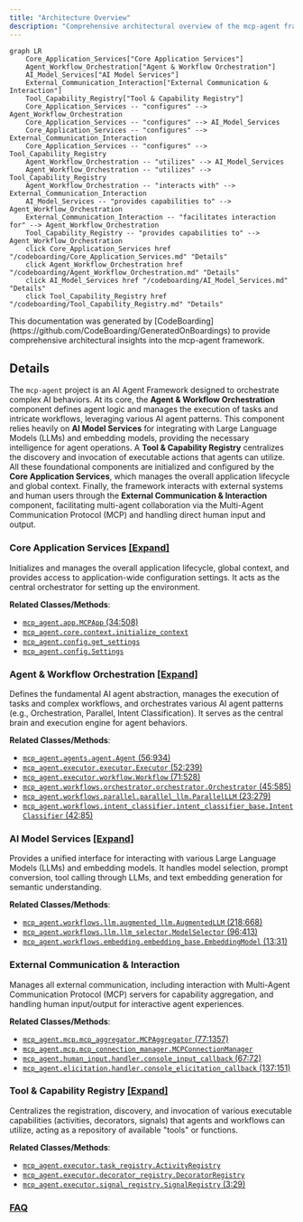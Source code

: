 ```yaml
---
title: "Architecture Overview"
description: "Comprehensive architectural overview of the mcp-agent framework"
---
```



```mermaid
graph LR
    Core_Application_Services["Core Application Services"]
    Agent_Workflow_Orchestration["Agent & Workflow Orchestration"]
    AI_Model_Services["AI Model Services"]
    External_Communication_Interaction["External Communication & Interaction"]
    Tool_Capability_Registry["Tool & Capability Registry"]
    Core_Application_Services -- "configures" --> Agent_Workflow_Orchestration
    Core_Application_Services -- "configures" --> AI_Model_Services
    Core_Application_Services -- "configures" --> External_Communication_Interaction
    Core_Application_Services -- "configures" --> Tool_Capability_Registry
    Agent_Workflow_Orchestration -- "utilizes" --> AI_Model_Services
    Agent_Workflow_Orchestration -- "utilizes" --> Tool_Capability_Registry
    Agent_Workflow_Orchestration -- "interacts with" --> External_Communication_Interaction
    AI_Model_Services -- "provides capabilities to" --> Agent_Workflow_Orchestration
    External_Communication_Interaction -- "facilitates interaction for" --> Agent_Workflow_Orchestration
    Tool_Capability_Registry -- "provides capabilities to" --> Agent_Workflow_Orchestration
    click Core_Application_Services href "/codeboarding/Core_Application_Services.md" "Details"
    click Agent_Workflow_Orchestration href "/codeboarding/Agent_Workflow_Orchestration.md" "Details"
    click AI_Model_Services href "/codeboarding/AI_Model_Services.md" "Details"
    click Tool_Capability_Registry href "/codeboarding/Tool_Capability_Registry.md" "Details"
```

<Info>
This documentation was generated by [CodeBoarding](https://github.com/CodeBoarding/GeneratedOnBoardings) to provide comprehensive architectural insights into the mcp-agent framework.
</Info>

## Details

The `mcp-agent` project is an AI Agent Framework designed to orchestrate complex AI behaviors. At its core, the **Agent & Workflow Orchestration** component defines agent logic and manages the execution of tasks and intricate workflows, leveraging various AI agent patterns. This component relies heavily on **AI Model Services** for integrating with Large Language Models (LLMs) and embedding models, providing the necessary intelligence for agent operations. A **Tool & Capability Registry** centralizes the discovery and invocation of executable actions that agents can utilize. All these foundational components are initialized and configured by the **Core Application Services**, which manages the overall application lifecycle and global context. Finally, the framework interacts with external systems and human users through the **External Communication & Interaction** component, facilitating multi-agent collaboration via the Multi-Agent Communication Protocol (MCP) and handling direct human input and output.

### Core Application Services [[Expand]](./Core_Application_Services)
Initializes and manages the overall application lifecycle, global context, and provides access to application-wide configuration settings. It acts as the central orchestrator for setting up the environment.


**Related Classes/Methods**:

- <a href="https://github.com/CodeBoarding/mcp-agent/blob/main/src/mcp_agent/app.py#L34-L508" target="_blank" rel="noopener noreferrer">`mcp_agent.app.MCPApp` (34:508)</a>
- <a href="https://github.com/CodeBoarding/mcp-agent/blob/main/src/mcp_agent/core/context.py" target="_blank" rel="noopener noreferrer">`mcp_agent.core.context.initialize_context`</a>
- <a href="https://github.com/CodeBoarding/mcp-agent/blob/main/src/mcp_agent/config.py" target="_blank" rel="noopener noreferrer">`mcp_agent.config.get_settings`</a>
- <a href="https://github.com/CodeBoarding/mcp-agent/blob/main/src/mcp_agent/config.py" target="_blank" rel="noopener noreferrer">`mcp_agent.config.Settings`</a>


### Agent & Workflow Orchestration [[Expand]](./Agent_Workflow_Orchestration)
Defines the fundamental AI agent abstraction, manages the execution of tasks and complex workflows, and orchestrates various AI agent patterns (e.g., Orchestration, Parallel, Intent Classification). It serves as the central brain and execution engine for agent behaviors.


**Related Classes/Methods**:

- <a href="https://github.com/CodeBoarding/mcp-agent/blob/main/src/mcp_agent/agents/agent.py#L56-L934" target="_blank" rel="noopener noreferrer">`mcp_agent.agents.agent.Agent` (56:934)</a>
- <a href="https://github.com/CodeBoarding/mcp-agent/blob/main/src/mcp_agent/executor/executor.py#L52-L239" target="_blank" rel="noopener noreferrer">`mcp_agent.executor.executor.Executor` (52:239)</a>
- <a href="https://github.com/CodeBoarding/mcp-agent/blob/main/src/mcp_agent/executor/workflow.py#L71-L528" target="_blank" rel="noopener noreferrer">`mcp_agent.executor.workflow.Workflow` (71:528)</a>
- <a href="https://github.com/CodeBoarding/mcp-agent/blob/main/src/mcp_agent/workflows/orchestrator/orchestrator.py#L45-L585" target="_blank" rel="noopener noreferrer">`mcp_agent.workflows.orchestrator.orchestrator.Orchestrator` (45:585)</a>
- <a href="https://github.com/CodeBoarding/mcp-agent/blob/main/src/mcp_agent/workflows/parallel/parallel_llm.py#L23-L279" target="_blank" rel="noopener noreferrer">`mcp_agent.workflows.parallel.parallel_llm.ParallelLLM` (23:279)</a>
- <a href="https://github.com/CodeBoarding/mcp-agent/blob/main/src/mcp_agent/workflows/intent_classifier/intent_classifier_base.py#L42-L85" target="_blank" rel="noopener noreferrer">`mcp_agent.workflows.intent_classifier.intent_classifier_base.IntentClassifier` (42:85)</a>


### AI Model Services [[Expand]](./AI_Model_Services)
Provides a unified interface for interacting with various Large Language Models (LLMs) and embedding models. It handles model selection, prompt conversion, tool calling through LLMs, and text embedding generation for semantic understanding.


**Related Classes/Methods**:

- <a href="https://github.com/CodeBoarding/mcp-agent/blob/main/src/mcp_agent/workflows/llm/augmented_llm.py#L218-L668" target="_blank" rel="noopener noreferrer">`mcp_agent.workflows.llm.augmented_llm.AugmentedLLM` (218:668)</a>
- <a href="https://github.com/CodeBoarding/mcp-agent/blob/main/src/mcp_agent/workflows/llm/llm_selector.py#L96-L413" target="_blank" rel="noopener noreferrer">`mcp_agent.workflows.llm.llm_selector.ModelSelector` (96:413)</a>
- <a href="https://github.com/CodeBoarding/mcp-agent/blob/main/src/mcp_agent/workflows/embedding/embedding_base.py#L13-L31" target="_blank" rel="noopener noreferrer">`mcp_agent.workflows.embedding.embedding_base.EmbeddingModel` (13:31)</a>


### External Communication & Interaction
Manages all external communication, including interaction with Multi-Agent Communication Protocol (MCP) servers for capability aggregation, and handling human input/output for interactive agent experiences.


**Related Classes/Methods**:

- <a href="https://github.com/CodeBoarding/mcp-agent/blob/main/src/mcp_agent/mcp/mcp_aggregator.py#L77-L1357" target="_blank" rel="noopener noreferrer">`mcp_agent.mcp.mcp_aggregator.MCPAggregator` (77:1357)</a>
- <a href="https://github.com/CodeBoarding/mcp-agent/blob/main/src/mcp_agent/mcp/mcp_connection_manager.py" target="_blank" rel="noopener noreferrer">`mcp_agent.mcp.mcp_connection_manager.MCPConnectionManager`</a>
- <a href="https://github.com/CodeBoarding/mcp-agent/blob/main/src/mcp_agent/human_input/handler.py#L67-L72" target="_blank" rel="noopener noreferrer">`mcp_agent.human_input.handler.console_input_callback` (67:72)</a>
- <a href="https://github.com/CodeBoarding/mcp-agent/blob/main/src/mcp_agent/elicitation/handler.py#L137-L151" target="_blank" rel="noopener noreferrer">`mcp_agent.elicitation.handler.console_elicitation_callback` (137:151)</a>


### Tool & Capability Registry [[Expand]](./Tool_Capability_Registry)
Centralizes the registration, discovery, and invocation of various executable capabilities (activities, decorators, signals) that agents and workflows can utilize, acting as a repository of available "tools" or functions.


**Related Classes/Methods**:

- <a href="https://github.com/CodeBoarding/mcp-agent/blob/main/src/mcp_agent/executor/task_registry.py" target="_blank" rel="noopener noreferrer">`mcp_agent.executor.task_registry.ActivityRegistry`</a>
- <a href="https://github.com/CodeBoarding/mcp-agent/blob/main/src/mcp_agent/executor/decorator_registry.py" target="_blank" rel="noopener noreferrer">`mcp_agent.executor.decorator_registry.DecoratorRegistry`</a>
- <a href="https://github.com/CodeBoarding/mcp-agent/blob/main/src/mcp_agent/executor/signal_registry.py#L3-L29" target="_blank" rel="noopener noreferrer">`mcp_agent.executor.signal_registry.SignalRegistry` (3:29)</a>




### [FAQ](https://github.com/CodeBoarding/GeneratedOnBoardings/tree/main?tab=readme-ov-file#faq)
